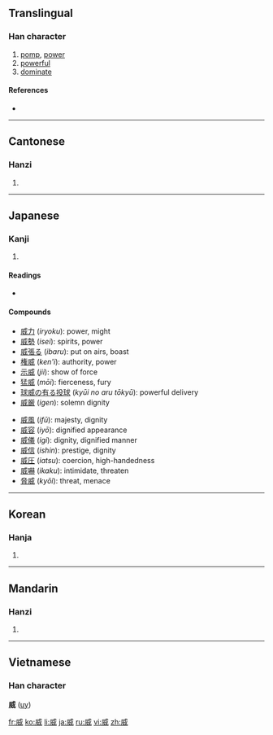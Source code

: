 ==Translingual==

===Han character===
{{Han char|rn=38|rad=女|as=06|sn=9|four=5320<sub>0</sub>|canj=戈竹一女 (IHMV)}}

# [[pomp]], [[power]]
# [[powerful]]
# [[dominate]]

====References====
* {{Han ref|kx=0261.240|dkj=06259|dj=0527.270|hdz=21404.010|uh=5A01|ud=23041|bh=ABC2|bd=43970}}

----

==Cantonese==

===Hanzi===
{{yue-hanzi|jyut=|y=wai1}}

# {{defn|Cantonese}}

----

==Japanese==

===Kanji===
{{ja-kanji|grade=c|rs=女06}}

# {{defn|Japanese}}

====Readings====
* {{ja-readings|on=[[い]] (''i'')|kun=[[おどす]] ([[威す]], ''odosu''), [[おどし]] ([[威し]], ''odoshi''), [[おどかす]] ([[威かす]], ''odokasu'')|nanori=[[いさ]] (''isa''), [[たけ]] (''take''), [[たけし]] (''takeshi'')}}

====Compounds====
{{top2}}
* [[威力]] (''iryoku''): power, might
* [[威勢]] (''isei''): spirits, power
* [[威張る]] (''ibaru''): put on airs, boast
* [[権威]] (''ken'i''): authority, power
* [[示威]] (''jii''): show of force
* [[猛威]] (''mōi''): fierceness, fury
* [[球威の有る投球]] (''kyūi no aru tōkyū''): powerful delivery
* [[威厳]] (''igen''): solemn dignity
{{mid2}}
* [[威風]] (''ifū''): majesty, dignity
* [[威容]] (''iyō''): dignified appearance
* [[威儀]] (''igi''): dignity, dignified manner
* [[威信]] (''ishin''): prestige, dignity
* [[威圧]] (''iatsu''): coercion, high-handedness
* [[威嚇]] (''ikaku''): intimidate, threaten
* [[脅威]] (''kyōi''): threat, menace
{{bottom}}

----

==Korean==

===Hanja===
{{ko-hanja|hangeul=위|rv=wi|mr=wi}}

# {{defn|Korean}}

----

==Mandarin==

===Hanzi===
{{cmn-hanzi|pin=[[wēi]] ([[wei1]])|wg=wei<sup>1</sup>}}

# {{defn|Mandarin}}

----

==Vietnamese==
===Han character===
'''威''' ([[uy]])

[[fr:威]]
[[ko:威]]
[[li:威]]
[[ja:威]]
[[ru:威]]
[[vi:威]]
[[zh:威]]